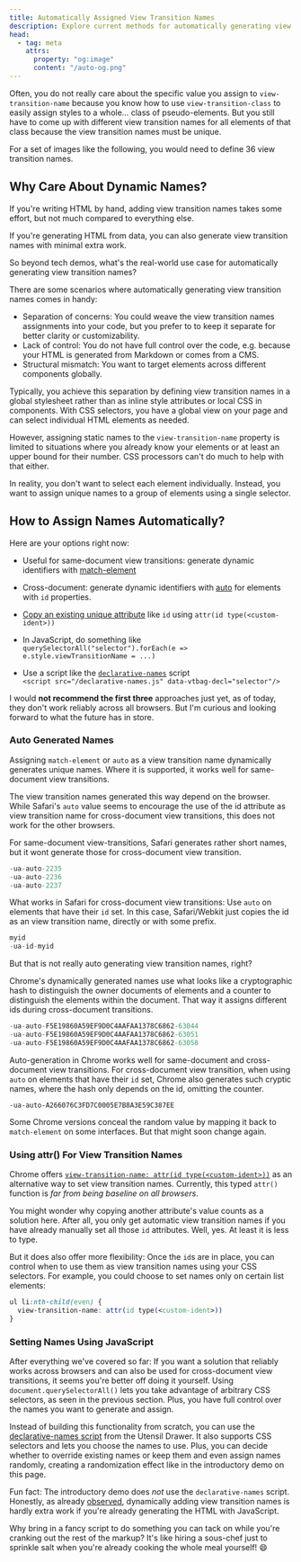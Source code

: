 ```yaml
---
title: Automatically Assigned View Transition Names
description: Explore current methods for automatically generating view transition names.
head:
  - tag: meta
    attrs:
      property: "og:image"
      content: "/auto-og.png"
---
```



Often, you do not really care about the specific value you assign to `view-transition-name` because you know how to use `view-transition-class` to easily assign styles to a whole&hellip; class of pseudo-elements. But you still have to come up with different view transition names for all elements of that class because the view transition names must be unique.

For a set of images like the following, you would need to define 36 view transition names.
<Gallery />


## Why Care About Dynamic Names?

If you're writing HTML by hand, adding view transition names takes some effort, but not much compared to everything else.

If you're generating HTML from data, you can also generate view transition names with minimal extra work.

So beyond tech demos, what's the real-world use case for automatically generating view transition names?

There are some scenarios where automatically generating view transition names comes in handy:

* Separation of concerns: You could weave the view transition names assignments into your code, but you prefer to to keep it separate for better clarity or customizability.
* Lack of control: You do not have full control over the code, e.g. because your HTML is generated from Markdown or comes from a CMS.
* Structural mismatch: You want to target elements across different components globally.


Typically, you achieve this separation by defining view transition names in a global stylesheet rather than as inline style attributes or local CSS in components. With CSS selectors, you have a global view on your page and  can select individual HTML elements as needed.

However, assigning static names to the `view-transition-name` property is limited to situations where you already know your elements or at least an upper bound for their number. CSS processors can't do much to help with that either.

In reality, you don't want to select each element individually. Instead, you want to assign unique names to a group of elements using a single selector.


## How to Assign Names Automatically?
Here are your options right now:

* Useful for same-document view transitions: generate dynamic identifiers with [match-element](/basics/pseudos/#auto-generated-names-match-element)

* Cross-document: generate dynamic identifiers with [auto](/basics/pseudos/#auto-generated-names-auto) for elements with `id` properties.

* [Copy an existing unique attribute](/basics/pseudos/#auto-generated-names-match-element) like `id` using `attr(id type(<custom-ident>))`
* In JavaScript, do something like \
`querySelectorAll("selector").forEach(e => e.style.viewTransitionName = ...)`
* Use a script like the [`declarative-names`](/tools/utensil-drawer/#declarative-names) script \
`<script src="/declarative-names.js" data-vtbag-decl="selector"/>`


I would **not recommend the first three** approaches just yet, as of today, they don't work reliably across all browsers. But I'm curious and looking forward to what the future has in store.

### Auto Generated Names


Assigning `match-element` or `auto` as a view transition name dynamically generates unique names.
Where it is supported, it works well for same-document view transitions. 

The view transition names generated this way depend on the browser. While Safari's `auto` value seems to encourage the use of the id attribute as view transition name for cross-document view transitions, this does not work for the other browsers. 

For same-document view-transitions, Safari generates rather short names, but it wont generate those for cross-document view transition. 
```cs
-ua-auto-2235
-ua-auto-2236
-ua-auto-2237
```
What works in Safari for cross-document view transitions: Use `auto` on elements that have their `id` set. In this case, Safari/Webkit just copies the id as an view transition name, directly or with some prefix.
```cs
myid
-ua-id-myid
```
But that is not really auto generating view transition names, right?


Chrome's dynamically generated names use what looks like a cryptographic hash to distinguish the owner documents of elements and a counter to distinguish the elements within the document. That way it assigns different ids during cross-document transitions.  

```cs
-ua-auto-F5E19860A59EF9D0C4AAFAA1378C6862-63044
-ua-auto-F5E19860A59EF9D0C4AAFAA1378C6862-63051
-ua-auto-F5E19860A59EF9D0C4AAFAA1378C6862-63058
```
Auto-generation in Chrome works well for same-document and cross-document view transitions. For cross-document view transition, when using `auto` on elements that have their `id` set, Chrome also generates such cryptic names, where the hash only depends on the id, omitting the counter. 
```
-ua-auto-A266076C3FD7C0005E7B8A3E59C387EE 
```

Some Chrome versions conceal the random value by mapping it back to `match-element` on some interfaces. But that might soon change again.


### Using attr() For View Transition Names

Chrome offers [`view-transition-name: attr(id type(<custom-ident>))`](/basics/pseudos/#using-id-as-view-transition-name) as an alternative way to set view transition names.
Currently, this typed `attr()` function is _far from being baseline on all browsers_.



You might wonder why copying another attribute's value counts as a solution here. After all, you only get automatic view transition names if you have already manually set all those `id` attributes.  Well, yes. At least it is less to type.

But it does also offer more flexibility: Once the `id`s are in place, you can control when to use them as view transition names using your CSS selectors. For example, you could choose to set names only on certain list elements:


```css
ul li:nth-child(even) {
  view-transition-name: attr(id type(<custom-ident>))
}
```


### Setting Names Using JavaScript

After everything we've covered so far: If you want a solution that reliably works across browsers and can also be used for cross-document view transitions, it seems you're better off doing it yourself. Using `document.querySelectorAll()` lets you take advantage of arbitrary CSS selectors, as seen in the previous section. Plus, you have full control over the names you want to generate and assign.

Instead of building this functionality from scratch, you can use the [declarative-names script](/tools/utensil-drawer/#declarative-names) from the Utensil Drawer. It also supports CSS selectors and lets you choose the names to use. Plus, you can decide whether to override existing names or keep them and even assign names randomly, creating a randomization effect like in the introductory demo on this page.

Fun fact: The introductory demo does _not_ use the `declarative-names` script. Honestly, as already [observed](#:~:text=If%20you%E2%80%99re%20generating%20HTML%20from%20data%2C%20you%20can%20also%20generate%20view%20transition%20names%20with%20minimal%20extra%20work.), dynamically adding view transition names is hardly extra work if you're already generating the HTML with JavaScript.

Why bring in a fancy script to do something you can tack on while you're cranking out the rest of the markup? It's like hiring a sous-chef just to sprinkle salt when you're already cooking the whole meal yourself! 😄